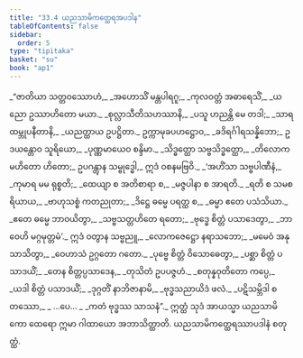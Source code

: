 ```yaml
---
title: "33.4 ယညသာမိကတ္ထေရအပဒါန"
tableOfContents: false
sidebar:
  order: 5
type: "tipitaka"
basket: "su"
book: "ap1"
---
```



<DynamicBreadcrumb />

<Division number="17" book="ap1">

<Paragraph number="3608" type="verses" book="ap1">
_“ဇာတိယာ သတ္တဝဿောဟံ,_  
_အဟောသိံ မန္တပါရဂူ;_  
_ကုလဝတ္တံ အဓာရေသိံ,_  
_ယညော ဥဿာဟိတော မယာ._  

</Paragraph>

</Division>
<Division number="18" book="ap1">

<Paragraph number="3609" type="verses" book="ap1">
_စုလ္လာသီတိသဟဿာနိ,_  
_ပသူ ဟညန္တိ မေ တဒါ;_  
_သာရထမ္ဘုပနီတာနိ,_  
_ယညတ္ထာယ ဥပဋ္ဌိတာ._  

</Paragraph>

</Division>
<Division number="19" book="ap1">

<Paragraph number="3610" book="ap1">
ဥက္ကာမုခပဟဋ္ဌောဝ,_  
_ခဒိရင်္ဂါရသန္နိဘော;_  
ဥဒယန္တောဝ သူရိယော,_  
_ပုဏ္ဏမာယေဝ စန္ဒိမာ._  

</Paragraph>

</Division>
<Division number="20" book="ap1">

<Paragraph number="3611" book="ap1">
_သိဒ္ဓတ္ထော သဗ္ဗသိဒ္ဓတ္ထော,_  
_တိလောကမဟိတော ဟိတော;_  
ဥပဂန္တွာန သမ္ဗုဒ္ဓေါ,_  
ဣဒံ ဝစနမဗြဝိ._  

</Paragraph>

</Division>
<Division number="21" book="ap1">

<Paragraph number="3612" type="verses" book="ap1">
_‘အဟိံသာ သဗ္ဗပါဏီနံ,_  
_ကုမာရ မမ ရုစ္စတိ;_  
_ထေယျာ စ အတိစာရာ စ,_  
_မဇ္ဇပါနာ စ အာရတိ._  

</Paragraph>

</Division>
<Division number="22" book="ap1">

<Paragraph number="3613" type="verses" book="ap1">
_ရတိ စ သမစရိယာယ,_  
_ဗာဟုသစ္စံ ကတညုတာ;_  
_ဒိဋ္ဌေ ဓမ္မေ ပရတ္ထ စ,_  
_ဓမ္မာ ဧတေ ပသံသိယာ._  

</Paragraph>

</Division>
<Division number="23" book="ap1">

<Paragraph number="3614" type="verses" book="ap1">
_ဧတေ ဓမ္မေ ဘာဝယိတွာ,_  
_သဗ္ဗသတ္တဟိတေ ရတော;_  
_ဗုဒ္ဓေ စိတ္တံ ပသာဒေတွာ,_  
_ဘာဝေဟိ မဂ္ဂမုတ္တမံ’._  

</Paragraph>

</Division>
<Division number="24" book="ap1">

<Paragraph number="3615" type="verses" book="ap1">
ဣဒံ ဝတွာန သဗ္ဗညူ,_  
_လောကဇေဋ္ဌော နရာသဘော;_  
_မမေဝံ အနုသာသိတွာ,_  
_ဝေဟာသံ ဥဂ္ဂတော ဂတော._  

</Paragraph>

</Division>
<Division number="25" book="ap1">

<Paragraph number="3616" type="verses" book="ap1">
_ပုဗ္ဗေ စိတ္တံ ဝိသောဓေတွာ,_  
_ပစ္ဆာ စိတ္တံ ပသာဒယိံ;_  
_တေန စိတ္တပ္ပသာဒေန,_  
_တုသိတံ ဥပပဇ္ဇဟံ._  

</Paragraph>

</Division>
<Division number="26" book="ap1">

<Paragraph number="3617" type="verses" book="ap1">
_စတုန္နဝုတိတော ကပ္ပေ,_  
_ယဒါ စိတ္တံ ပသာဒယိံ;_  
_ဒုဂ္ဂတိံ နာဘိဇာနာမိ,_  
_ဗုဒ္ဓသညာယိဒံ ဖလံ._  

</Paragraph>

</Division>
<Division number="27" book="ap1">

<Paragraph number="3618" type="verses" book="ap1">
_ပဋိသမ္ဘိဒါ စတဿော,_  
_ …ပေ… _  
_ကတံ ဗုဒ္ဓဿ သာသနံ”._  

</Paragraph>

<Paragraph number="3619" book="ap1">
ဣတ္ထံ သုဒံ အာယသ္မာ ယညသာမိကော ထေရော ဣမာ ဂါထာယော အဘာသိတ္ထာတိ.

</Paragraph>
</Division>

<Paragraph number="3620" type="center" book="ap1">
ယညသာမိကတ္ထေရဿာပဒါနံ စတုတ္ထံ.
</Paragraph>